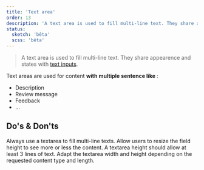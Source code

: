 ```yaml
---
title: 'Text area'
order: 13
description: 'A text area is used to fill multi-line text. They share appearence and states with text inputs'
status:
  sketch: 'bêta'
  scss: 'bêta'
---
```


> A text area is used to fill multi-line text. They share appearence and states with [text inputs](/Components/TextInput/).

<Preview path="TextArea" nude />

Text areas are used for content **with multiple sentence like** :

- Description
- Review message
- Feedback
- ...

## Do's & Don'ts

<HintItem>Always use a textarea to fill multi-line texts.</HintItem>
<HintItem>
  Allow users to resize the field height to see more or less the content.
</HintItem>
<HintItem>A textarea height should allow at least 3 lines of text.</HintItem>
<HintItem>
  Adapt the textarea width and height depending on the requested content type
  and length.
</HintItem>
